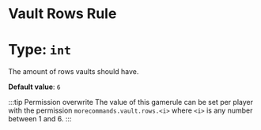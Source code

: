 # Vault Rows Rule
# Type: `int`
The amount of rows vaults should have.

**Default value**: `6`

:::tip Permission overwrite
The value of this gamerule can be set per player with the permission `morecommands.vault.rows.<i>` 
where `<i>` is any number between 1 and 6.
:::

